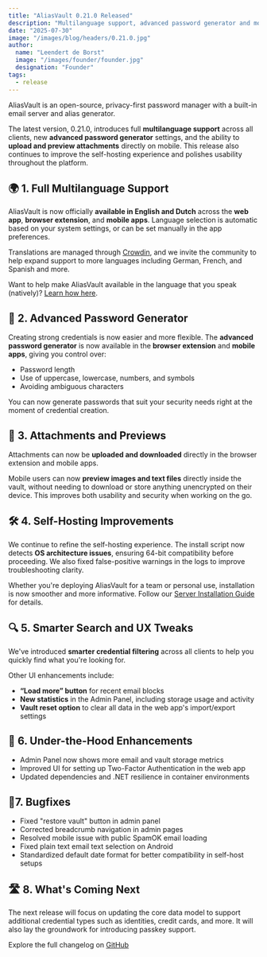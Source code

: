 ```yaml
---
title: "AliasVault 0.21.0 Released"
description: "Multilanguage support, advanced password generator and more improvements"
date: "2025-07-30"
image: "/images/blog/headers/0.21.0.jpg"
author:
  name: "Leendert de Borst"
  image: "/images/founder/founder.jpg"
  designation: "Founder"
tags:
  - release
---
```


AliasVault is an open-source, privacy-first password manager with a built-in email server and alias generator.

The latest version, 0.21.0, introduces full **multilanguage support** across all clients, new **advanced password generator** settings, and the ability to **upload and preview attachments** directly on mobile. This release also continues to improve the self-hosting experience and polishes usability throughout the platform.

<ClickableImage
 src="/images/blog/releases/0.21.0.jpg"
 alt="AliasVault 0.21.0 Release"
 caption="Now multilingual, smarter, and even more flexible"
/>

## 🌍 1. Full Multilanguage Support

AliasVault is now officially **available in English and Dutch** across the **web app**, **browser extension**, and **mobile apps**. Language selection is automatic based on your system settings, or can be set manually in the app preferences.

Translations are managed through [Crowdin](https://crowdin.com/), and we invite the community to help expand support to more languages including German, French, and Spanish and more.

Want to help make AliasVault available in the language that you speak (natively)? [Learn how here](https://github.com/lanedirt/AliasVault/blob/main/CONTRIBUTING.md).

## 🔑 2. Advanced Password Generator

Creating strong credentials is now easier and more flexible. The **advanced password generator** is now available in the **browser extension** and **mobile apps**, giving you control over:

- Password length
- Use of uppercase, lowercase, numbers, and symbols
- Avoiding ambiguous characters

You can now generate passwords that suit your security needs right at the moment of credential creation.

## 📎 3. Attachments and Previews

Attachments can now be **uploaded and downloaded** directly in the browser extension and mobile apps.

Mobile users can now **preview images and text files** directly inside the vault, without needing to download or store anything unencrypted on their device. This improves both usability and security when working on the go.

## 🛠️ 4. Self-Hosting Improvements

We continue to refine the self-hosting experience. The install script now detects **OS architecture issues**, ensuring 64-bit compatibility before proceeding. We also fixed false-positive warnings in the logs to improve troubleshooting clarity.

Whether you're deploying AliasVault for a team or personal use, installation is now smoother and more informative.
Follow our [Server Installation Guide](https://docs.aliasvault.net/installation/install) for details.

## 🔍 5. Smarter Search and UX Tweaks

We've introduced **smarter credential filtering** across all clients to help you quickly find what you're looking for.

Other UI enhancements include:

- **“Load more” button** for recent email blocks
- **New statistics** in the Admin Panel, including storage usage and activity
- **Vault reset option** to clear all data in the web app's import/export settings

## 🧱 6. Under-the-Hood Enhancements

- Admin Panel now shows more email and vault storage metrics
- Improved UI for setting up Two-Factor Authentication in the web app
- Updated dependencies and .NET resilience in container environments

## 🐞7. Bugfixes

- Fixed "restore vault" button in admin panel
- Corrected breadcrumb navigation in admin pages
- Resolved mobile issue with public SpamOK email loading
- Fixed plain text email text selection on Android
- Standardized default date format for better compatibility in self-host setups


## 🛣️ 8. What's Coming Next

The next release will focus on updating the core data model to support additional credential types such as identities, credit cards, and more. It will also lay the groundwork for introducing passkey support.

Explore the full changelog on [GitHub](https://github.com/lanedirt/AliasVault/compare/0.20.0...0.21.0)

<GitHubRelease version="0.21.0" />
